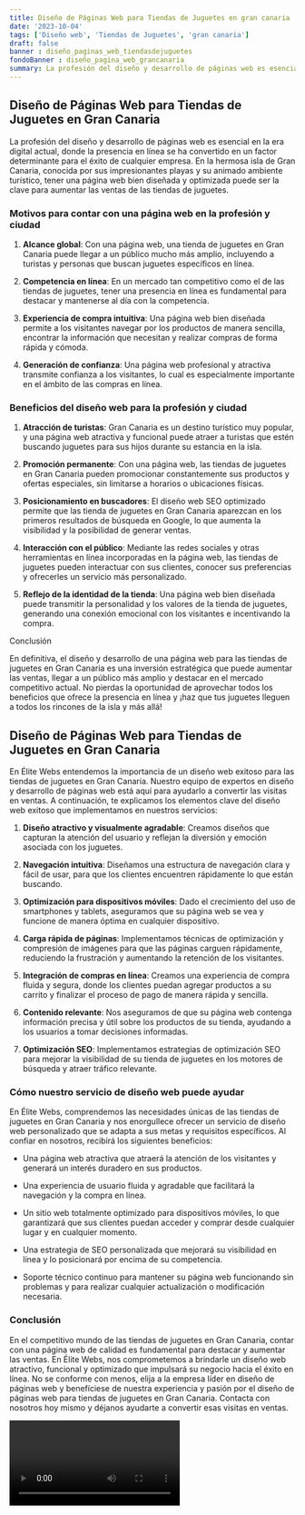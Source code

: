 ```yaml
---
title: Diseño de Páginas Web para Tiendas de Juguetes en gran canaria
date: '2023-10-04'
tags: ['Diseño web', 'Tiendas de Juguetes', 'gran canaria']
draft: false
banner : diseño_paginas_web_tiendasdejuguetes
fondoBanner : diseño_pagina_web_grancanaria
summary: La profesión del diseño y desarrollo de páginas web es esencial en la era digital actual, donde la presencia en línea se ha convertido en un factor determinante para el éxito de cualquier empresa. En la hermosa isla de Gran Canaria, conocida por sus impresionantes playas y su animado ambiente turístico, tener una página web bien diseñada y optimizada puede ser la clave para aumentar las ventas de las tiendas de juguetes.
---
```


## Diseño de Páginas Web para Tiendas de Juguetes en Gran Canaria

La profesión del diseño y desarrollo de páginas web es esencial en la era digital actual, donde la presencia en línea se ha convertido en un factor determinante para el éxito de cualquier empresa. En la hermosa isla de Gran Canaria, conocida por sus impresionantes playas y su animado ambiente turístico, tener una página web bien diseñada y optimizada puede ser la clave para aumentar las ventas de las tiendas de juguetes.

### Motivos para contar con una página web en la profesión y ciudad

1. **Alcance global**: Con una página web, una tienda de juguetes en Gran Canaria puede llegar a un público mucho más amplio, incluyendo a turistas y personas que buscan juguetes específicos en línea.

2. **Competencia en línea**: En un mercado tan competitivo como el de las tiendas de juguetes, tener una presencia en línea es fundamental para destacar y mantenerse al día con la competencia.

3. **Experiencia de compra intuitiva**: Una página web bien diseñada permite a los visitantes navegar por los productos de manera sencilla, encontrar la información que necesitan y realizar compras de forma rápida y cómoda.

4. **Generación de confianza**: Una página web profesional y atractiva transmite confianza a los visitantes, lo cual es especialmente importante en el ámbito de las compras en línea.

### Beneficios del diseño web para la profesión y ciudad

1. **Atracción de turistas**: Gran Canaria es un destino turístico muy popular, y una página web atractiva y funcional puede atraer a turistas que estén buscando juguetes para sus hijos durante su estancia en la isla.

2. **Promoción permanente**: Con una página web, las tiendas de juguetes en Gran Canaria pueden promocionar constantemente sus productos y ofertas especiales, sin limitarse a horarios o ubicaciones físicas.

3. **Posicionamiento en buscadores**: El diseño web SEO optimizado permite que las tienda de juguetes en Gran Canaria aparezcan en los primeros resultados de búsqueda en Google, lo que aumenta la visibilidad y la posibilidad de generar ventas.

4. **Interacción con el público**: Mediante las redes sociales y otras herramientas en línea incorporadas en la página web, las tiendas de juguetes pueden interactuar con sus clientes, conocer sus preferencias y ofrecerles un servicio más personalizado.

5. **Reflejo de la identidad de la tienda**: Una página web bien diseñada puede transmitir la personalidad y los valores de la tienda de juguetes, generando una conexión emocional con los visitantes e incentivando la compra.

Conclusión

En definitiva, el diseño y desarrollo de una página web para las tiendas de juguetes en Gran Canaria es una inversión estratégica que puede aumentar las ventas, llegar a un público más amplio y destacar en el mercado competitivo actual. No pierdas la oportunidad de aprovechar todos los beneficios que ofrece la presencia en línea y ¡haz que tus juguetes lleguen a todos los rincones de la isla y más allá!

<GifSeo />

<Cta />

## Diseño de Páginas Web para Tiendas de Juguetes en Gran Canaria

En Élite Webs entendemos la importancia de un diseño web exitoso para las tiendas de juguetes en Gran Canaria. Nuestro equipo de expertos en diseño y desarrollo de páginas web está aquí para ayudarlo a convertir las visitas en ventas. A continuación, te explicamos los elementos clave del diseño web exitoso que implementamos en nuestros servicios:

1. **Diseño atractivo y visualmente agradable**: Creamos diseños que capturan la atención del usuario y reflejan la diversión y emoción asociada con los juguetes.

2. **Navegación intuitiva**: Diseñamos una estructura de navegación clara y fácil de usar, para que los clientes encuentren rápidamente lo que están buscando.

3. **Optimización para dispositivos móviles**: Dado el crecimiento del uso de smartphones y tablets, aseguramos que su página web se vea y funcione de manera óptima en cualquier dispositivo.

4. **Carga rápida de páginas**: Implementamos técnicas de optimización y compresión de imágenes para que las páginas carguen rápidamente, reduciendo la frustración y aumentando la retención de los visitantes.

5. **Integración de compras en línea**: Creamos una experiencia de compra fluida y segura, donde los clientes puedan agregar productos a su carrito y finalizar el proceso de pago de manera rápida y sencilla.

6. **Contenido relevante**: Nos aseguramos de que su página web contenga información precisa y útil sobre los productos de su tienda, ayudando a los usuarios a tomar decisiones informadas.

7. **Optimización SEO**: Implementamos estrategias de optimización SEO para mejorar la visibilidad de su tienda de juguetes en los motores de búsqueda y atraer tráfico relevante.

### Cómo nuestro servicio de diseño web puede ayudar

En Élite Webs, comprendemos las necesidades únicas de las tiendas de juguetes en Gran Canaria y nos enorgullece ofrecer un servicio de diseño web personalizado que se adapta a sus metas y requisitos específicos. Al confiar en nosotros, recibirá los siguientes beneficios:

- Una página web atractiva que atraerá la atención de los visitantes y generará un interés duradero en sus productos.

- Una experiencia de usuario fluida y agradable que facilitará la navegación y la compra en línea.

- Un sitio web totalmente optimizado para dispositivos móviles, lo que garantizará que sus clientes puedan acceder y comprar desde cualquier lugar y en cualquier momento.

- Una estrategia de SEO personalizada que mejorará su visibilidad en línea y lo posicionará por encima de su competencia.

- Soporte técnico continuo para mantener su página web funcionando sin problemas y para realizar cualquier actualización o modificación necesaria.

### Conclusión

En el competitivo mundo de las tiendas de juguetes en Gran Canaria, contar con una página web de calidad es fundamental para destacar y aumentar las ventas. En Élite Webs, nos comprometemos a brindarle un diseño web atractivo, funcional y optimizado que impulsará su negocio hacia el éxito en línea. No se conforme con menos, elija a la empresa líder en diseño de páginas web y benefíciese de nuestra experiencia y pasión por el diseño de páginas web para tiendas de juguetes en Gran Canaria. Contacta con nosotros hoy mismo y déjanos ayudarte a convertir esas visitas en ventas.

<Video />

<CtaBot job='Tiendas de Juguetes' city='gran canaria'/>

<Gmaps query='gran canaria+españa+maps' />